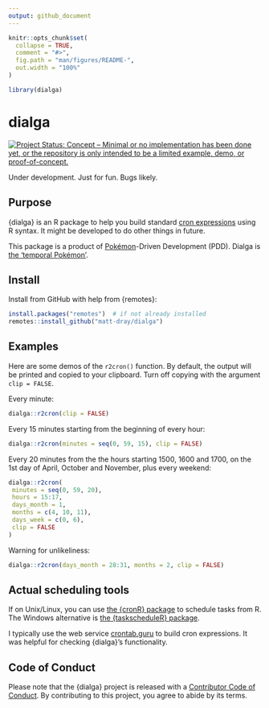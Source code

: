 ```yaml
---
output: github_document
---
```


<!-- README.md is generated from README.Rmd. Please edit that file -->

```r
knitr::opts_chunk$set(
  collapse = TRUE,
  comment = "#>",
  fig.path = "man/figures/README-",
  out.width = "100%"
)

library(dialga)
```

# dialga

<!-- badges: start -->
[![Project Status: Concept – Minimal or no implementation has been done
yet, or the repository is only intended to be a limited example, demo,
or
proof-of-concept.](https://www.repostatus.org/badges/latest/concept.svg)](https://www.repostatus.org/#concept)
<!-- badges: end -->

Under development. Just for fun. Bugs likely.

## Purpose

{dialga} is an R package to help you build standard [cron expressions](https://en.wikipedia.org/wiki/Cron#CRON_expression) using R syntax. It might be developed to do other things in future.

This package is a product of [Pokémon](https://www.pokemon.com/uk/)-Driven Development (PDD). Dialga is [the 'temporal Pokémon'](https://bulbapedia.bulbagarden.net/wiki/Dialga_(Pok%C3%A9mon)).

## Install

Install from GitHub with help from {remotes}:

```r
install.packages("remotes")  # if not already installed
remotes::install_github("matt-dray/dialga")
```

## Examples

Here are some demos of the `r2cron()` function. By default, the output will be printed and copied to your clipboard. Turn off copying with the argument `clip = FALSE`.

Every minute:

```r
dialga::r2cron(clip = FALSE)
```

Every 15 minutes starting from the beginning of every hour:

```r
dialga::r2cron(minutes = seq(0, 59, 15), clip = FALSE)
```

Every 20 minutes from the the hours starting 1500, 1600 and 1700, on the 1st day of April, October and November, plus every weekend:

```r
dialga::r2cron(
 minutes = seq(0, 59, 20),
 hours = 15:17,
 days_month = 1,
 months = c(4, 10, 11),
 days_week = c(0, 6),
 clip = FALSE
)
```

Warning for unlikeliness:

```r
dialga::r2cron(days_month = 28:31, months = 2, clip = FALSE)
```

## Actual scheduling tools

If on Unix/Linux, you can use [the {cronR} package](https://github.com/bnosac/cronR) to schedule tasks from R. The Windows alternative is [the {taskscheduleR} package](https://github.com/bnosac/taskscheduleR). 

I typically use the web service [crontab.guru](https://crontab.guru) to build cron expressions. It was helpful for checking {dialga}'s functionality.

## Code of Conduct

Please note that the {dialga} project is released with a [Contributor Code of Conduct](https://contributor-covenant.org/version/2/0/CODE_OF_CONDUCT.html). By contributing to this project, you agree to abide by its terms.
